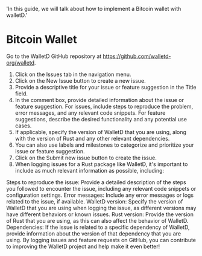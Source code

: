   'In this guide, we will talk about how to implement a Bitcoin wallet with walletD.'

# Bitcoin Wallet

Go to the WalletD GitHub repository at https://github.com/walletd-org/walletd.
1. Click on the Issues tab in the navigation menu.
1. Click on the New Issue button to create a new issue.
1. Provide a descriptive title for your issue or feature suggestion in the Title field.
1. In the comment box, provide detailed information about the issue or feature suggestion. For issues, include steps to reproduce the problem, error messages, and any relevant code snippets. For feature suggestions, describe the desired functionality and any potential use cases.
1. If applicable, specify the version of WalletD that you are using, along with the version of Rust and any other relevant dependencies.
1. You can also use labels and milestones to categorize and prioritize your issue or feature suggestion.
1. Click on the Submit new issue button to create the issue.
1. When logging issues for a Rust package like WalletD, it's important to include as much relevant information as possible, including:

Steps to reproduce the issue: Provide a detailed description of the steps you followed to encounter the issue, including any relevant code snippets or configuration settings.
Error messages: Include any error messages or logs related to the issue, if available.
WalletD version: Specify the version of WalletD that you are using when logging the issue, as different versions may have different behaviors or known issues.
Rust version: Provide the version of Rust that you are using, as this can also affect the behavior of WalletD.
Dependencies: If the issue is related to a specific dependency of WalletD, provide information about the version of that dependency that you are using.
By logging issues and feature requests on GitHub, you can contribute to improving the WalletD project and help make it even better!

